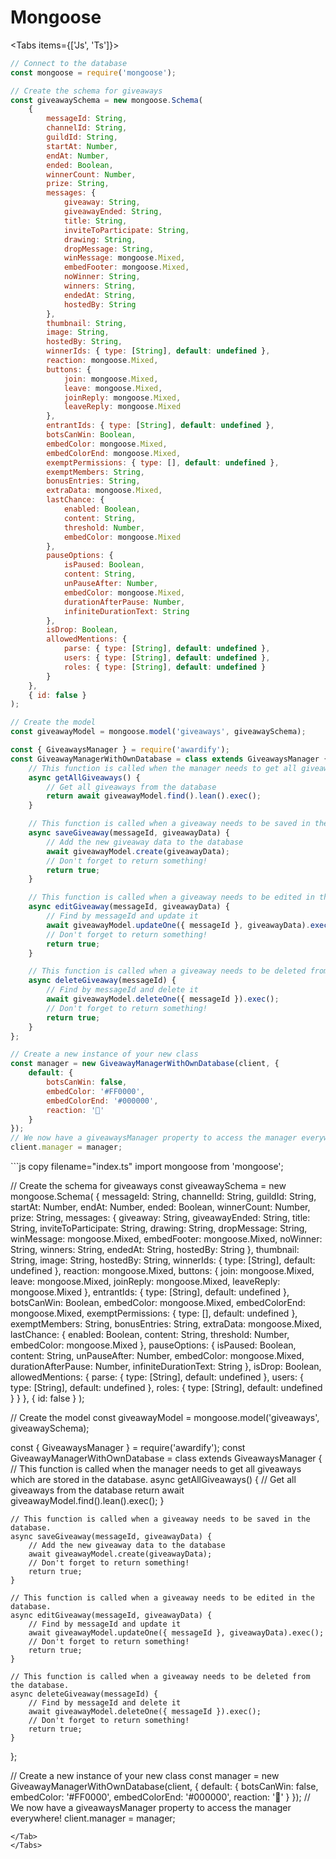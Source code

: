 
# __Mongoose__

<Tabs items={['Js', 'Ts']}>
<Tab>
```js copy filename="index.js"
// Connect to the database
const mongoose = require('mongoose');

// Create the schema for giveaways
const giveawaySchema = new mongoose.Schema(
    {
        messageId: String,
        channelId: String,
        guildId: String,
        startAt: Number,
        endAt: Number,
        ended: Boolean,
        winnerCount: Number,
        prize: String,
        messages: {
            giveaway: String,
            giveawayEnded: String,
            title: String,
            inviteToParticipate: String,
            drawing: String,
            dropMessage: String,
            winMessage: mongoose.Mixed,
            embedFooter: mongoose.Mixed,
            noWinner: String,
            winners: String,
            endedAt: String,
            hostedBy: String
        },
        thumbnail: String,
        image: String,
        hostedBy: String,
        winnerIds: { type: [String], default: undefined },
        reaction: mongoose.Mixed,
        buttons: {
            join: mongoose.Mixed,
            leave: mongoose.Mixed,
            joinReply: mongoose.Mixed,
            leaveReply: mongoose.Mixed
        },
        entrantIds: { type: [String], default: undefined },
        botsCanWin: Boolean,
        embedColor: mongoose.Mixed,
        embedColorEnd: mongoose.Mixed,
        exemptPermissions: { type: [], default: undefined },
        exemptMembers: String,
        bonusEntries: String,
        extraData: mongoose.Mixed,
        lastChance: {
            enabled: Boolean,
            content: String,
            threshold: Number,
            embedColor: mongoose.Mixed
        },
        pauseOptions: {
            isPaused: Boolean,
            content: String,
            unPauseAfter: Number,
            embedColor: mongoose.Mixed,
            durationAfterPause: Number,
            infiniteDurationText: String
        },
        isDrop: Boolean,
        allowedMentions: {
            parse: { type: [String], default: undefined },
            users: { type: [String], default: undefined },
            roles: { type: [String], default: undefined }
        }
    },
    { id: false }
);

// Create the model
const giveawayModel = mongoose.model('giveaways', giveawaySchema);

const { GiveawaysManager } = require('awardify');
const GiveawayManagerWithOwnDatabase = class extends GiveawaysManager {
    // This function is called when the manager needs to get all giveaways which are stored in the database.
    async getAllGiveaways() {
        // Get all giveaways from the database
        return await giveawayModel.find().lean().exec();
    }

    // This function is called when a giveaway needs to be saved in the database.
    async saveGiveaway(messageId, giveawayData) {
        // Add the new giveaway data to the database
        await giveawayModel.create(giveawayData);
        // Don't forget to return something!
        return true;
    }

    // This function is called when a giveaway needs to be edited in the database.
    async editGiveaway(messageId, giveawayData) {
        // Find by messageId and update it
        await giveawayModel.updateOne({ messageId }, giveawayData).exec();
        // Don't forget to return something!
        return true;
    }

    // This function is called when a giveaway needs to be deleted from the database.
    async deleteGiveaway(messageId) {
        // Find by messageId and delete it
        await giveawayModel.deleteOne({ messageId }).exec();
        // Don't forget to return something!
        return true;
    }
};

// Create a new instance of your new class
const manager = new GiveawayManagerWithOwnDatabase(client, {
    default: {
        botsCanWin: false,
        embedColor: '#FF0000',
        embedColorEnd: '#000000',
        reaction: '🎉'
    }
});
// We now have a giveawaysManager property to access the manager everywhere!
client.manager = manager;

```
</Tab>
<Tab>
```js copy filename="index.ts"
import mongoose from 'mongoose';

// Create the schema for giveaways
const giveawaySchema = new mongoose.Schema(
    {
        messageId: String,
        channelId: String,
        guildId: String,
        startAt: Number,
        endAt: Number,
        ended: Boolean,
        winnerCount: Number,
        prize: String,
        messages: {
            giveaway: String,
            giveawayEnded: String,
            title: String,
            inviteToParticipate: String,
            drawing: String,
            dropMessage: String,
            winMessage: mongoose.Mixed,
            embedFooter: mongoose.Mixed,
            noWinner: String,
            winners: String,
            endedAt: String,
            hostedBy: String
        },
        thumbnail: String,
        image: String,
        hostedBy: String,
        winnerIds: { type: [String], default: undefined },
        reaction: mongoose.Mixed,
        buttons: {
            join: mongoose.Mixed,
            leave: mongoose.Mixed,
            joinReply: mongoose.Mixed,
            leaveReply: mongoose.Mixed
        },
        entrantIds: { type: [String], default: undefined },
        botsCanWin: Boolean,
        embedColor: mongoose.Mixed,
        embedColorEnd: mongoose.Mixed,
        exemptPermissions: { type: [], default: undefined },
        exemptMembers: String,
        bonusEntries: String,
        extraData: mongoose.Mixed,
        lastChance: {
            enabled: Boolean,
            content: String,
            threshold: Number,
            embedColor: mongoose.Mixed
        },
        pauseOptions: {
            isPaused: Boolean,
            content: String,
            unPauseAfter: Number,
            embedColor: mongoose.Mixed,
            durationAfterPause: Number,
            infiniteDurationText: String
        },
        isDrop: Boolean,
        allowedMentions: {
            parse: { type: [String], default: undefined },
            users: { type: [String], default: undefined },
            roles: { type: [String], default: undefined }
        }
    },
    { id: false }
);

// Create the model
const giveawayModel = mongoose.model('giveaways', giveawaySchema);

const { GiveawaysManager } = require('awardify');
const GiveawayManagerWithOwnDatabase = class extends GiveawaysManager {
    // This function is called when the manager needs to get all giveaways which are stored in the database.
    async getAllGiveaways() {
        // Get all giveaways from the database
        return await giveawayModel.find().lean().exec();
    }

    // This function is called when a giveaway needs to be saved in the database.
    async saveGiveaway(messageId, giveawayData) {
        // Add the new giveaway data to the database
        await giveawayModel.create(giveawayData);
        // Don't forget to return something!
        return true;
    }

    // This function is called when a giveaway needs to be edited in the database.
    async editGiveaway(messageId, giveawayData) {
        // Find by messageId and update it
        await giveawayModel.updateOne({ messageId }, giveawayData).exec();
        // Don't forget to return something!
        return true;
    }

    // This function is called when a giveaway needs to be deleted from the database.
    async deleteGiveaway(messageId) {
        // Find by messageId and delete it
        await giveawayModel.deleteOne({ messageId }).exec();
        // Don't forget to return something!
        return true;
    }
};

// Create a new instance of your new class
const manager = new GiveawayManagerWithOwnDatabase(client, {
    default: {
        botsCanWin: false,
        embedColor: '#FF0000',
        embedColorEnd: '#000000',
        reaction: '🎉'
    }
});
// We now have a giveawaysManager property to access the manager everywhere!
client.manager = manager;
```
</Tab>
</Tabs>
